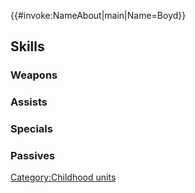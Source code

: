 {{#invoke:NameAbout|main|Name=Boyd}}{{HeroPage Tabs}}
{{Hero Infobox
|Name=Boyd
|Title=Future Great
|WeaponType=Green Axe
|MoveType=Infantry
|Origin=Fire Emblem: Path of Radiance
|Gender=Male
|actorEN=River Kanoff
|actorJP=阿澄佳奈
|artist=にじまあるく
|additionDate=April 6, 2022
|releaseDate=April 7, 2022
|cv1=8
|cv2=100600
|TagID=幼少ボーレ
|InternalID=792
|Properties=limited,tempest,specDisplay
|description=The second of three brothers, between Oscar, the eldest, and Rolf, the youngest. He wants to grow up as fast as he's able, for Rolf's sake. Appears in Fire Emblem: Path of Radiance.
}}
{{Stats Page
|Lv1HP=20|Lv1ATK=13|Lv1SPD=10|Lv1DEF=7|Lv1RES=4
|GRHP=70|GRATK=70|GRSPD=60|GRDEF=55|GRRES=40
}}
==Skills==
===Weapons===
{{Weapons Table
|weapon1=Iron Axe
|weapon1Default=1
|weapon1Unlock=1
|weapon2=Steel Axe
|weapon2Default=2
|weapon2Unlock=2
|weapon3=Silver Axe
|weapon3Default=4
|weapon3Unlock=3
|weapon4=Large War Axe
|weapon4Default=5
|weapon4Unlock=5
}}
===Assists===
{{Assists Table
|assist1=Shove
|assist1Default=4
|assist1Unlock=3
}}
===Specials===
{{Specials Table}}
===Passives===
{{Passives Table
|passiveA1=Fire Boost 1
|passiveA2=Fire Boost 2
|passiveA3=Fire Boost 3
|passiveA1Unlock=1
|passiveA2Unlock=2
|passiveA3Unlock=4
|passiveC1=Infantry Pulse 1
|passiveC2=Infantry Pulse 2
|passiveC3=Infantry Pulse 3
|passiveC1Unlock=3
|passiveC2Unlock=4
|passiveC3Unlock=5
}}
{{Heroes Navbox}}
[[Category:Childhood units]]